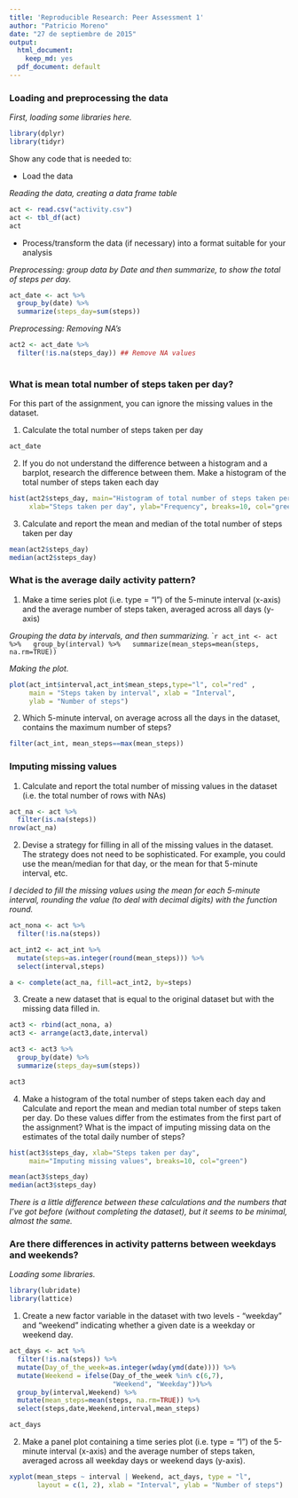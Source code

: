```yaml
---
title: 'Reproducible Research: Peer Assessment 1'
author: "Patricio Moreno"
date: "27 de septiembre de 2015"
output:
  html_document:
    keep_md: yes
  pdf_document: default
---
```



### Loading and preprocessing the data

*First, loading some libraries here.*
```r
library(dplyr)
library(tidyr)

```
Show any code that is needed to:

* Load the data

*Reading the data, creating a data frame table*
```r
act <- read.csv("activity.csv")
act <- tbl_df(act)
act

```

* Process/transform the data (if necessary) into a format suitable for your analysis

*Preprocessing: group data by Date and then summarize, to show the total of steps per day.*
```r
act_date <- act %>%
  group_by(date) %>%
  summarize(steps_day=sum(steps))

```

*Preprocessing: Removing NA's*
```r
act2 <- act_date %>%
  filter(!is.na(steps_day)) ## Remove NA values
 
```

### What is mean total number of steps taken per day?

For this part of the assignment, you can ignore the missing values in the dataset.

1. Calculate the total number of steps taken per day
```r
act_date
```

2. If you do not understand the difference between a histogram and a barplot, research the difference between them. Make a histogram of the total number of steps taken each day

```r
hist(act2$steps_day, main="Histogram of total number of steps taken per day", 
     xlab="Steps taken per day", ylab="Frequency", breaks=10, col="green")
```

3. Calculate and report the mean and median of the total number of steps taken per day

```r
mean(act2$steps_day)
median(act2$steps_day)
```


### What is the average daily activity pattern?

1. Make a time series plot (i.e. type = "l") of the 5-minute interval (x-axis) and the average number of steps taken, averaged across all days (y-axis)

*Grouping the data by intervals, and then summarizing.*
````r
act_int <- act %>%
  group_by(interval) %>%
  summarize(mean_steps=mean(steps, na.rm=TRUE))
```

*Making the plot.*
```r
plot(act_int$interval,act_int$mean_steps,type="l", col="red" , 
     main = "Steps taken by interval", xlab = "Interval", 
     ylab = "Number of steps")
```

2. Which 5-minute interval, on average across all the days in the dataset, contains the maximum number of steps?
  
```r
filter(act_int, mean_steps==max(mean_steps))
```


### Imputing missing values


1. Calculate and report the total number of missing values in the dataset (i.e. the total number of rows with NAs)

```r
act_na <- act %>%
  filter(is.na(steps))
nrow(act_na)
```

2. Devise a strategy for filling in all of the missing values in the dataset. The strategy does not need to be sophisticated. For example, you could use the mean/median for that day, or the mean for that 5-minute interval, etc.

*I decided to fill the missing values using the mean for each 5-minute interval, rounding the value (to deal with decimal digits) with the function round.*
```r

act_nona <- act %>%
  filter(!is.na(steps))

act_int2 <- act_int %>%
  mutate(steps=as.integer(round(mean_steps))) %>%
  select(interval,steps)

a <- complete(act_na, fill=act_int2, by=steps)

```

3. Create a new dataset that is equal to the original dataset but with the missing data filled in.

```r
act3 <- rbind(act_nona, a)
act3 <- arrange(act3,date,interval)

act3 <- act3 %>%
  group_by(date) %>%
  summarize(steps_day=sum(steps))

act3

```

4. Make a histogram of the total number of steps taken each day and Calculate and report the mean and median total number of steps taken per day. Do these values differ from the estimates from the first part of the assignment? What is the impact of imputing missing data on the estimates of the total daily number of steps?

```r
hist(act3$steps_day, xlab="Steps taken per day",
     main="Imputing missing values", breaks=10, col="green")
```

```r
mean(act3$steps_day)
median(act3$steps_day)
```
*There is a little difference between these calculations and the numbers that I've got before (without completing the dataset), but it seems to be minimal, almost the same.*

### Are there differences in activity patterns between weekdays and weekends?

*Loading some libraries.*
```r
library(lubridate)
library(lattice)

```

1. Create a new factor variable in the dataset with two levels - "weekday" and "weekend" indicating whether a given date is a weekday or weekend day.

```r
act_days <- act %>%
  filter(!is.na(steps)) %>%
  mutate(Day_of_the_week=as.integer(wday(ymd(date)))) %>%
  mutate(Weekend = ifelse(Day_of_the_week %in% c(6,7), 
                          "Weekend", "Weekday"))%>%
  group_by(interval,Weekend) %>%
  mutate(mean_steps=mean(steps, na.rm=TRUE)) %>%
  select(steps,date,Weekend,interval,mean_steps)

act_days
```

2. Make a panel plot containing a time series plot (i.e. type = "l") of the 5-minute interval (x-axis) and the average number of steps taken, averaged across all weekday days or weekend days (y-axis). 
```r

xyplot(mean_steps ~ interval | Weekend, act_days, type = "l", 
       layout = c(1, 2), xlab = "Interval", ylab = "Number of steps")
```
